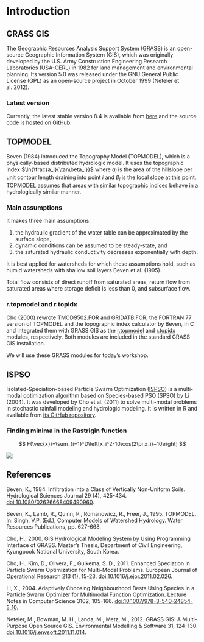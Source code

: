 # Introduction {.unnumbered}

## GRASS GIS

The Geographic Resources Analysis Support System ([GRASS](https://grass.osgeo.org/)) is an open-source Geographic Information System (GIS), which was originally developed by the U.S. Army Construction Engineering Research Laboratories (USA-CERL) in 1982 for land management and environmental planning. Its version 5.0 was released under the GNU General Public License (GPL) as an open-source project in October 1999 (Neteler et al. 2012).

### Latest version

Currently, the latest stable version 8.4 is available from [here](https://grass.osgeo.org/download/) and the source code is [hosted on GitHub](https://github.com/OSGeo/grass).

## TOPMODEL

Beven (1984) introduced the Topography Model (TOPMODEL), which is a physically-based distributed hydrologic model. It uses the topographic index $\ln{\frac{a_i}{\tan\beta_i}}$ where $a_i$ is the area of the hillslope per unit contour length draining into point $i$ and $\beta_i$ is the local slope at this point. TOPMODEL assumes that areas with similar topographic indices behave in a hydrologically similar manner.

### Main assumptions

It makes three main assumptions:

1. the hydraulic gradient of the water table can be approximated by the surface slope,
2. dynamic conditions can be assumed to be steady-state, and
3. the saturated hydraulic conductivity decreases exponentially with depth.

It is best applied for watersheds for which these assumptions hold, such as humid watersheds with shallow soil layers Beven et al. (1995).

Total flow consists of direct runoff from saturated areas, return flow from saturated areas where storage deficit is less than 0, and subsurface flow.

### r.topmodel and r.topidx

Cho (2000) rewrote TMOD9502.FOR and GRIDATB.FOR, the FORTRAN 77 version of TOPMODEL and the topographic index calculator by Beven, in C and integrated them with GRASS GIS as the [r.topmodel](https://grass.osgeo.org/grass-stable/manuals/r.topmodel.html) and [r.topidx](https://grass.osgeo.org/grass-stable/manuals/r.topidx.html) modules, respectively. Both modules are included in the standard GRASS GIS installation.

We will use these GRASS modules for today's workshop.

## ISPSO

Isolated-Speciation-based Particle Swarm Optimization ([ISPSO](https://idea.isnew.info/ispso.html)) is a multi-modal optimization algorithm based on Species-based PSO (SPSO) by Li (2004). It was developed by Cho et al. (2011) to solve multi-modal problems in stochastic rainfall modeling and hydrologic modeling. It is written in R and available from [its GitHub repository](https://github.com/HuidaeCho/ispso).

### Finding minima in the Rastrigin function

$$
F(\vec{x})=\sum_{i=1}^D\left[x_i^2-10\cos(2\pi x_i)+10\right]
$$

![](images/rastrigin.gif){.align-center}

## References

Beven, K., 1984. Infiltration into a Class of Vertically Non-Uniform Soils. Hydrological Sciences Journal 29 (4), 425-434. [doi:10.1080/02626668409490960](https://doi.org/10.1080/02626668409490960).

Beven, K., Lamb, R., Quinn, P., Romanowicz, R., Freer, J., 1995. TOPMODEL. In: Singh, V.P. (Ed.), Computer Models of Watershed Hydrology. Water Resources Publications, pp. 627-668.

Cho, H., 2000. GIS Hydrological Modeling System by Using Programming Interface of GRASS. Master’s Thesis, Department of Civil Engineering, Kyungpook National University, South Korea.

Cho, H., Kim, D., Olivera, F., Guikema, S. D., 2011. Enhanced Speciation in Particle Swarm Optimization for Multi-Modal Problems. European Journal of Operational Research 213 (1), 15-23. [doi:10.1016/j.ejor.2011.02.026](https://doi.org/10.1016/j.ejor.2011.02.026).

Li, X., 2004. Adaptively Choosing Neighbourhood Bests Using Species in a Particle Swarm Optimizer for Multimodal Function Optimization. Lecture Notes in Computer Science 3102, 105-166. [doi:10.1007/978-3-540-24854-5_10](https://doi.org/10.1007/978-3-540-24854-5_10).

Neteler, M., Bowman, M. H., Landa, M., Metz, M., 2012. GRASS GIS: A Multi-Purpose Open Source GIS. Environmental Modelling & Software 31, 124-130. [doi:10.1016/j.envsoft.2011.11.014](https://doi.org/10.1016/j.envsoft.2011.11.014).